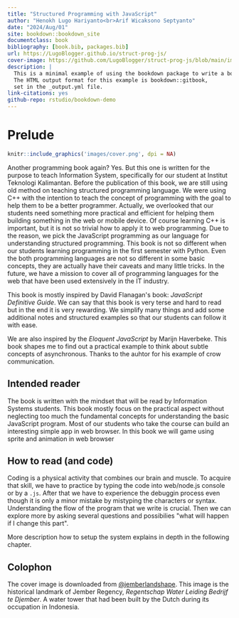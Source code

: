 --- 
title: "Structured Programming with JavaScript"
author: "Henokh Lugo Hariyanto<br>Arif Wicaksono Septyanto"
date: "2024/Aug/01"
site: bookdown::bookdown_site
documentclass: book
bibliography: [book.bib, packages.bib]
url: https://LugoBlogger.github.io/struct-prog-js/
cover-image: https://github.com/LugoBlogger/struct-prog-js/blob/main/images/cover.png 
description: |
  This is a minimal example of using the bookdown package to write a book.
  The HTML output format for this example is bookdown::gitbook,
  set in the _output.yml file.
link-citations: yes
github-repo: rstudio/bookdown-demo
---

# Prelude {-}

```{r fig.align='center', echo=FALSE, include=identical(knitr:::pandoc_to(), 'html'), out.width="40%"}
knitr::include_graphics('images/cover.png', dpi = NA)
```

Another programming book again? Yes. But this one is written for the purpose
to teach Information System, specifically for our student at Institut
Teknologi Kalimantan. Before the publication of this book, we are still
using old method on teaching structured programming language. We were
using C++ with the intention to teach the concept of programming
with the goal to help them to be a better programmer. Actually, we
overlooked that our students need something more practical and efficient
for helping them building something in the web or mobile device.
Of course learning C++ is important, but it is not so trivial how to apply it
to web programming. Due to the reason, we pick the JavaScript programming
as our language for understanding structured programming. This book is not
so different when our students learning programming in the first semester
with Python. Even the both programming languages are not so different
in some basic concepts, they are actually have their caveats and many little
tricks. In the future, we have a mission to cover all of programming
languages for the web that have been used extensively in the IT industry.

This book is mostly inspired by David Flanagan\'s book: *JavaScript Definitive Guide*.
We can say that this book is very terse and hard to read but in the end it is very rewarding.
We simplify many things and add some additional notes and structured examples
so that our students can follow it with ease.

We are also inspired by the *Eloquent JavaScript* by Marijn Haverbeke. 
This book shapes me to find out a practical example to think about subtle concepts
of asynchronous. Thanks to the auhtor for his example of crow communication.

## Intended reader {-}

The book is written with the mindset that will be read by Information Systems
students. This book mostly focus on the practical aspect without neglecting
too much the fundamental concepts for understanding the basic JavaScript program.
Most of our students who take the course can build an interesting simple app
in web browser. In this book we will game
using sprite and animation in web browser 

## How to read (and code) {-}

Coding is a physical activity that combines our brain and muscle.
To acquire that skill, we have to practice by typing the code into 
web/node.js console or by a `.js`. After that we have to experience
the debuggin process even though it is only a minor mistake by mistyping the
characters or syntax. Understanding the flow of the program that we write is
crucial. Then we can explore more by asking several questions and possibilies
\"what will happen if I change this part\". 

More description how to setup the system explains in depth in the following chapter.

## Colophon {-}

The cover image is downloaded from [\@jemberlandshape](https://www.instagram.com/p/B7Ad0_jAnz9/). 
This image is the historical landmark of Jember Regency, 
*Regentschap Water Leiding Bedrijf te Djember*.
A water tower that had been built by the Dutch
during its occupation in Indonesia.


<!-- :::: {style="display: flex;"}

::: {.column width="100%"}

:::

::: {width="20%"}
<img src=./images/cover.png width=500>
:::

:::: -->


